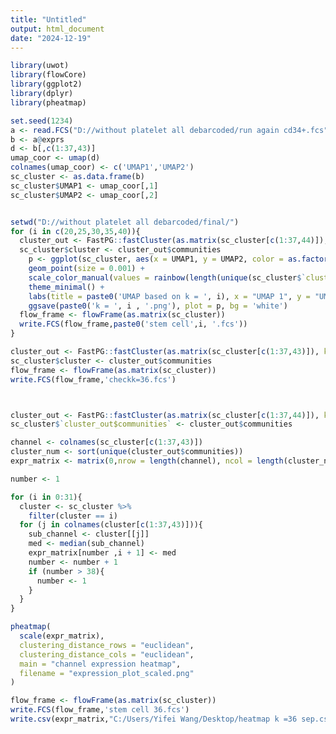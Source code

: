 ```yaml
---
title: "Untitled"
output: html_document
date: "2024-12-19"
---
```


```r
library(uwot)
library(flowCore)
library(ggplot2)
library(dplyr)
library(pheatmap)

set.seed(1234)
a <- read.FCS("D://without platelet all debarcoded/run again cd34+.fcs")
b <- a@exprs
d <- b[,c(1:37,43)]
umap_coor <- umap(d)
colnames(umap_coor) <- c('UMAP1','UMAP2')
sc_cluster <- as.data.frame(b)
sc_cluster$UMAP1 <- umap_coor[,1]
sc_cluster$UMAP2 <- umap_coor[,2]


setwd("D://without platelet all debarcoded/final/")
for (i in c(20,25,30,35,40)){
  cluster_out <- FastPG::fastCluster(as.matrix(sc_cluster[c(1:37,44)]), k = i)
  sc_cluster$cluster <- cluster_out$communities
    p <- ggplot(sc_cluster, aes(x = UMAP1, y = UMAP2, color = as.factor(sc_cluster$`cluster_out$communities`)))+
    geom_point(size = 0.001) +
    scale_color_manual(values = rainbow(length(unique(sc_cluster$`cluster_out$communities`)))) +
    theme_minimal() +
    labs(title = paste0('UMAP based on k = ', i), x = "UMAP 1", y = "UMAP 2")
    ggsave(paste0('k = ', i , '.png'), plot = p, bg = 'white')
  flow_frame <- flowFrame(as.matrix(sc_cluster))
  write.FCS(flow_frame,paste0('stem cell',i, '.fcs'))
}

cluster_out <- FastPG::fastCluster(as.matrix(sc_cluster[c(1:37,43)]), k = 36)
sc_cluster$cluster <- cluster_out$communities
flow_frame <- flowFrame(as.matrix(sc_cluster))
write.FCS(flow_frame,'checkk=36.fcs')



cluster_out <- FastPG::fastCluster(as.matrix(sc_cluster[c(1:37,44)]), k = 35)
sc_cluster$`cluster_out$communities` <- cluster_out$communities

channel <- colnames(sc_cluster[c(1:37,43)])
cluster_num <- sort(unique(cluster_out$communities)) 
expr_matrix <- matrix(0,nrow = length(channel), ncol = length(cluster_num), dimnames = list(channel, cluster_num))

number <- 1

for (i in 0:31){
  cluster <- sc_cluster %>% 
    filter(cluster == i)
  for (j in colnames(cluster[c(1:37,43)])){
    sub_channel <- cluster[[j]]
    med <- median(sub_channel)
    expr_matrix[number ,i + 1] <- med
    number <- number + 1
    if (number > 38){
      number <- 1
    }
  }
}

pheatmap(
  scale(expr_matrix),
  clustering_distance_rows = "euclidean",
  clustering_distance_cols = "euclidean",
  main = "channel expression heatmap",
  filename = "expression_plot_scaled.png" 
)

flow_frame <- flowFrame(as.matrix(sc_cluster))
write.FCS(flow_frame,'stem cell 36.fcs')
write.csv(expr_matrix,"C:/Users/Yifei Wang/Desktop/heatmap k =36 sep.csv",row.names=T)
```

